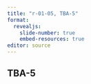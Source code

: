 ```yaml
---
title: "r-01-05, TBA-5"
format: 
  revealjs:
    slide-number: true
    embed-resources: true
editor: source
---
```


## TBA-5

:::notes

:::

